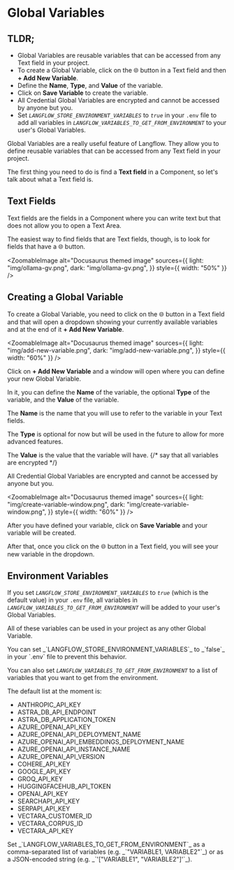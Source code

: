 
# Global Variables

## TLDR;

- Global Variables are reusable variables that can be accessed from any Text field in your project.
- To create a Global Variable, click on the 🌐 button in a Text field and then **+ Add New Variable**.
- Define the **Name**, **Type**, and **Value** of the variable.
- Click on **Save Variable** to create the variable.
- All Credential Global Variables are encrypted and cannot be accessed by anyone but you.
- Set _`LANGFLOW_STORE_ENVIRONMENT_VARIABLES`_ to _`true`_ in your `.env` file to add all variables in _`LANGFLOW_VARIABLES_TO_GET_FROM_ENVIRONMENT`_ to your user's Global Variables.

Global Variables are a really useful feature of Langflow.
They allow you to define reusable variables that can be accessed from any Text field in your project.

The first thing you need to do is find a **Text field** in a Component, so let's talk about what a Text field is.

## Text Fields

Text fields are the fields in a Component where you can write text but that does not allow you to open a Text Area.

The easiest way to find fields that are Text fields, though, is to look for fields that have a 🌐 button.

<ZoomableImage
  alt="Docusaurus themed image"
  sources={{
    light: "img/ollama-gv.png",
    dark: "img/ollama-gv.png",
  }}
  style={{ width: "50%" }}
/>

## Creating a Global Variable

To create a Global Variable, you need to click on the 🌐 button in a Text field and that will open a dropdown showing your currently available variables and at the end of it **+ Add New Variable**.

<ZoomableImage
  alt="Docusaurus themed image"
  sources={{
    light: "img/add-new-variable.png",
    dark: "img/add-new-variable.png",
  }}
  style={{ width: "60%" }}
/>

Click on **+ Add New Variable** and a window will open where you can define your new Global Variable.

In it, you can define the **Name** of the variable, the optional **Type** of the variable, and the **Value** of the variable.

The **Name** is the name that you will use to refer to the variable in your Text fields.

The **Type** is optional for now but will be used in the future to allow for more advanced features.

The **Value** is the value that the variable will have.
{/* say that all variables are encrypted */}

<Admonition type="warning">
  All Credential Global Variables are encrypted and cannot be accessed by anyone
  but you.
</Admonition>

<ZoomableImage
  alt="Docusaurus themed image"
  sources={{
    light: "img/create-variable-window.png",
    dark: "img/create-variable-window.png",
  }}
  style={{ width: "60%" }}
/>

After you have defined your variable, click on **Save Variable** and your variable will be created.

After that, once you click on the 🌐 button in a Text field, you will see your new variable in the dropdown.

## Environment Variables

If you set _`LANGFLOW_STORE_ENVIRONMENT_VARIABLES`_ to _`true`_ (which is the default value) in your `.env` file, all variables in _`LANGFLOW_VARIABLES_TO_GET_FROM_ENVIRONMENT`_ will be added to your user's Global Variables.

All of these variables can be used in your project as any other Global Variable.

<Admonition type="tip">
  You can set _`LANGFLOW_STORE_ENVIRONMENT_VARIABLES`_ to _`false`_ in your
  `.env` file to prevent this behavior.
</Admonition>

You can also set _`LANGFLOW_VARIABLES_TO_GET_FROM_ENVIRONMENT`_ to a list of variables that you want to get from the environment.

The default list at the moment is:

- ANTHROPIC_API_KEY
- ASTRA_DB_API_ENDPOINT
- ASTRA_DB_APPLICATION_TOKEN
- AZURE_OPENAI_API_KEY
- AZURE_OPENAI_API_DEPLOYMENT_NAME
- AZURE_OPENAI_API_EMBEDDINGS_DEPLOYMENT_NAME
- AZURE_OPENAI_API_INSTANCE_NAME
- AZURE_OPENAI_API_VERSION
- COHERE_API_KEY
- GOOGLE_API_KEY
- GROQ_API_KEY
- HUGGINGFACEHUB_API_TOKEN
- OPENAI_API_KEY
- SEARCHAPI_API_KEY
- SERPAPI_API_KEY
- VECTARA_CUSTOMER_ID
- VECTARA_CORPUS_ID
- VECTARA_API_KEY

<Admonition type="tip">
  Set _`LANGFLOW_VARIABLES_TO_GET_FROM_ENVIRONMENT`_ as a comma-separated list
  of variables (e.g. _`"VARIABLE1, VARIABLE2"`_) or as a JSON-encoded string
  (e.g. _`'["VARIABLE1", "VARIABLE2"]'`_).
</Admonition>
